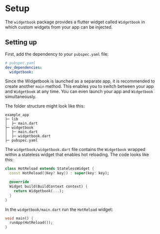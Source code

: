 # Setup

The `widgetbook` package provides a flutter widget called `Widgetbook` in which custom widgets from your app can be injected.

## Setting up

First, add the dependency to your `pubspec.yaml` file:

```yaml
# pubspec.yaml
dev_dependencies:
  widgetbook:
```

Since the Widgetbook is launched as a separate app, it is recommended to create another `main` method. This enables you to switch between your app and `Widgetbook` at any time. You can even launch your app and `Widgetbook` simultaneously.

The folder structure might look like this:

```
example_app
├─ lib
│  ├─ main.dart
├─ widgetbook
│  ├─ main.dart
│  ├─ widgetbook.dart
├─ pubspec.yaml
```

The `widgetbook/widgetbook.dart` file contains the `Widgetbook` wrapped within a stateless widget that enables hot reloading. The code looks like this: 

```dart
class HotReload extends StatelessWidget {
  const HotReload({Key? key}) : super(key: key);

  @override
  Widget build(BuildContext context) {
    return Widgetbook(...);
  }
}
```

In the `widgetbook/main.dart` run the `HotReload` widget:

```dart
void main() {
  runApp(HotReload());
}
```